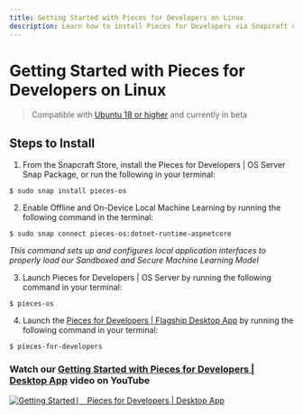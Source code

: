 ```yaml
---
title: Getting Started with Pieces for Developers on Linux
description: Learn how to install Pieces for Developers via Snapcraft or by using shell/bash.
---
```


# Getting Started with Pieces for Developers on Linux</a>
> Compatible with <a href="{{ links.installation.ubuntu_versions }}">Ubuntu 18 or higher</a> and currently in beta

## Steps to Install

1. From the Snapcraft Store, install the Pieces for Developers | OS Server Snap Package, or run the following in your terminal:
```shell
$ sudo snap install pieces-os
```

2. Enable Offline and On-Device Local Machine Learning by running the following command in the terminal:
```shell
$ sudo snap connect pieces-os:dotnet-runtime-aspnetcore
```
_This command sets up and configures local application interfaces to properly load our Sandboxed and Secure Machine Learning Model_

3. Launch Pieces for Developers | OS Server by running the following command in your terminal:
```shell
$ pieces-os
```

4. Launch the <a href="{{ links.website.home }}">Pieces for Developers | Flagship Desktop App</a> by running the following command in your terminal:
```shell
$ pieces-for-developers
```

### Watch our <a href="{{ links.videos.getting_started_desktop }}">Getting Started with Pieces for Developers | Desktop App</a> video on YouTube
[![Getting Started ⎸ Pieces for Developers | Desktop App](https://storage.googleapis.com/pieces_static_resources/pfd_wiki/MEET_PIECES.png)](https://youtu.be/bczfW9wk8Bo)

